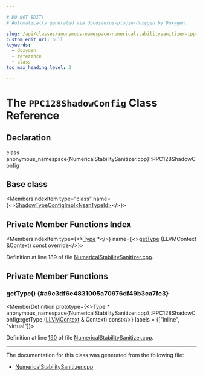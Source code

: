 ```yaml
---

# DO NOT EDIT!
# Automatically generated via docusaurus-plugin-doxygen by Doxygen.

slug: /api/classes/anonymous-namespace-numericalstabilitysanitizer-cpp-/ppc128shadowconfig
custom_edit_url: null
keywords:
  - doxygen
  - reference
  - class
toc_max_heading_level: 3

---
```





# The `PPC128ShadowConfig` Class Reference

<DoxygenPage pluginConfig={pluginConfig}>



## Declaration

<CodeBlock>class anonymous_namespace{NumericalStabilitySanitizer.cpp}::PPC128ShadowConfig</CodeBlock>

## Base class

<MembersIndex>

<MembersIndexItem
  type="class"
  name={<><a href="/docs/api/classes/anonymous-namespace-numericalstabilitysanitizer-cpp-/shadowtypeconfigimpl">ShadowTypeConfigImpl&lt;NsanTypeId&gt;</a></>}>
</MembersIndexItem>

</MembersIndex>

## Private Member Functions Index

<MembersIndex>

<MembersIndexItem
  type={<><a href="/docs/api/classes/llvm/type">Type</a> &#42;</>}
  name={<><a href="#a9c3df6e4831005a70976df49b3ca7fc3">getType</a> (LLVMContext &amp;Context) const override</>}>
</MembersIndexItem>

</MembersIndex>


Definition at line 189 of file <a href="/docs/api/files/lib/lib/transforms/lib/transforms/instrumentation/numericalstabilitysanitizer-cpp">NumericalStabilitySanitizer.cpp</a>.

<SectionDefinition>

## Private Member Functions

### getType() {#a9c3df6e4831005a70976df49b3ca7fc3}

<MemberDefinition
  prototype={<>Type &#42; anonymous&#95;namespace&#123;NumericalStabilitySanitizer.cpp&#125;::PPC128ShadowConfig::getType (<a href="/docs/api/classes/llvm/llvmcontext">LLVMContext</a> &amp; Context) const</>}
  labels = {["inline", "virtual"]}>

Definition at line <a href="/docs/api/files/lib/lib/transforms/lib/transforms/instrumentation/numericalstabilitysanitizer-cpp/#l00190">190</a> of file <a href="/docs/api/files/lib/lib/transforms/lib/transforms/instrumentation/numericalstabilitysanitizer-cpp">NumericalStabilitySanitizer.cpp</a>.
</MemberDefinition>

</SectionDefinition>

<hr/>

The documentation for this class was generated from the following file:

<ul>
<li><a href="/docs/api/files/lib/lib/transforms/lib/transforms/instrumentation/numericalstabilitysanitizer-cpp">NumericalStabilitySanitizer.cpp</a></li>
</ul>

</DoxygenPage>

